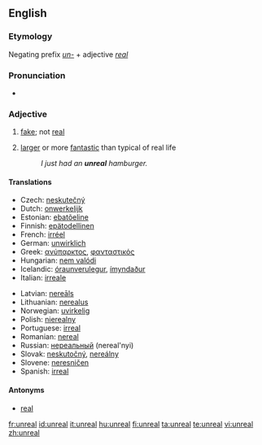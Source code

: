 ==English==

===Etymology===
Negating prefix ''[[un-]]'' + adjective ''[[real]]''

===Pronunciation===
* {{IPA|/ʌnˈriəl/}}

===Adjective===
{{en-adj|more}}

# [[fake]]; not [[real]]
# {{slang}} [[larger]] or more [[fantastic]] than typical of real life
#: ''I just had an '''unreal''' hamburger.''

====Translations====
{{trans-top|fake}}
* Czech: [[neskutečný]] {{m}}
* Dutch: [[onwerkelijk]]
* Estonian: [[ebatõeline]]
* Finnish: [[epätodellinen]]
* French: [[irréel]]
* German: [[unwirklich]]
* Greek: [[ανύπαρκτος]], [[φανταστικός]]
* Hungarian: [[nem valódi]]
* Icelandic: [[óraunverulegur]], [[ímyndaður]]
* Italian: [[irreale]]
{{trans-mid}}
* Latvian: [[nereāls]]
* Lithuanian: [[nerealus]]
* Norwegian: [[uvirkelig]]
* Polish: [[nierealny]]
* Portuguese: [[irreal]]
* Romanian: [[nereal]]
* Russian: [[нереальный]] (nereal'nyi)
* Slovak: [[neskutočný]], [[nereálny]]
* Slovene: [[neresničen]]
* Spanish: [[irreal]]
{{trans-bottom}}

====Antonyms====
* [[real]]

[[fr:unreal]]
[[id:unreal]]
[[it:unreal]]
[[hu:unreal]]
[[fi:unreal]]
[[ta:unreal]]
[[te:unreal]]
[[vi:unreal]]
[[zh:unreal]]